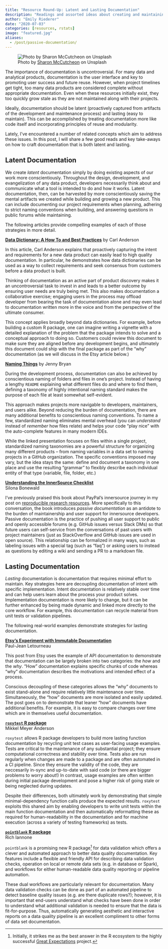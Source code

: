 ```yaml
---
title: "Resource Round-Up: Latent and Lasting Documentation"
description: "Readings and assorted ideas about creating and maintaining low-overhead documentation"
author: "Emily Riederer"
date: "2020-07-03"
categories: [resources, rstats]
image: "featured.jpg"
aliases:
  - /post/passive-documentation/
---
```


![ Photo by [Sharon McCutcheon](https://unsplash.com/@sharonmccutcheon) on Unsplash ](featured.jpg)

The importance of documentation is uncontroversial. For many data and analytical products, documentation is the user interface and key to promoting user success and future reuse. However, when project timelines get tight, too many data products are considered complete without appropriate documentation. Even when these resources initially exist, they too quickly grow stale as they are not maintained along with their projects. 

Ideally, documentation should be latent (proactively captured from artifacts of the development and maintenance process) and lasting (easy to maintain). This can be accomplished by treating documentation more like code itself and incorporating principles of reuse and modularity. 

Lately, I've encountered a number of related concepts which aim to address these issues. In this post, I will share a few good reads and key take-aways on how to craft documentation that is both latent and lasting. 

## Latent Documentation

We create *latent* documentation simply by doing existing aspects of our work more conscientiously. Throughout the design, development, and evangelization of any data product, developers necessarily think about and communicate what a tool is intended to do and how it works. Latent documentation, then, can be harvested by more conscientiously saving the mental artifacts we created while building and growing a new product. This can include documenting our project requirements when planning, adhering to strict naming conventions when building, and answering questions in public forums while maintaining. 

The following articles provide compelling examples of each of those strategies in more detail.

[**Data Dictionary: A How To and Best Practices**](https://medium.com/@leapingllamas/data-dictionary-a-how-to-and-best-practices-a09a685dcd61) by Carl Anderson

In this article, Carl Anderson explains that proactively capturing the intent and requirements for a new data product can easily lead to high quality documentation. In particular, he demonstrates how data dictionaries can be used as a way to collect requirements and seek consensus from customers before a data product is built.

Thinking of documentation as an active part of product discovery makes it an uncontroversial task to invest in and leads to a better outcome by ensuring user needs are truly being met. This also makes documentation a collaborative exercise; engaging users in the process may offload developer from bearing the task of documentation alone and may even lead to documentation written more in the voice and from the perspective of the ultimate consumer.

This concept applies broadly beyond data dictionaries. For example, before building a custom R package, one can imagine writing a vignette with a detailed explanation of the problem that the package intends to solve and a conceptual approach to doing so. Customers could review this document to make sure they are aligned before any development begins, and ultimately this document could ship with the final package as part of the "why" documentation (as we will discuss in the Etsy article below.)

[**Naming Things**](https://speakerdeck.com/jennybc/how-to-name-files) by Jenny Bryan

During the development process, documentation can also be achieved by conscientious naming of folders and files in one's project. Instead of having a lengthy `README` explaining what different files do and where to find them, defining a taxonomy of highly intentional naming standard makes the purpose of each file at least somewhat self-evident. 

This approach makes projects more navigable to developers, maintainers, and users alike. Beyond reducing the burden of documentation, there are many additional benefits to conscientious naming conventions. To name a few, standardized naming eliminates mental overhead (you can *understand* instead of *remember* how files relate) and helps your code "play nice" with the auto-complete features in many modern IDEs.

While the linked presentation focuses on files within a single project, standardized naming taxonomies are a powerful structure for organizing many different products -- from naming variables in a data set to naming projects in a GitHub organization. The specific conventions imposed may vary, but the idea stays the same: define and document a taxonomy in one place and use the resulting "grammar" to flexibly describe each individual entity of that type (variable, file, folder, etc.)

[**Understanding the InnerSource Checklist**](http://innersourcecommons.org/checklist/)    
Silona Bonewald

I've previously praised this book about PayPal's innersource journey in my post on [reproducible research resources](/post/resource-roundup-reproducible-research/). More specifically to this conversation, the book introduces *passive documentation* as an antidote to the burden of maintainership and user support for innersource developers. Passive documentation is the practice of pushing all user support to public and openly accessible forums (e.g. GitHub issues versus Slack DMs) so that future users can self-service from the conversations of past users with project maintainers (just as StackOverflow and GitHub issues are used in open source). This relationship can be formalized in many ways, such as labeling issues with a special tag (such as "faq") or asking users to instead as questions by editing a wiki and sending a PR to a markdown file. 

## Lasting Documentation

*Lasting* documentation is documentation that requires minimal effort to maintain. Key strategies here are decoupling documentation of intent with specific implementation. Intent documentation is relatively stable over time and can help users learn about the process your product solves. Implementation documentation is more likely to change, but it can be further enhanced by being made dynamic and linked more directly to the core workflow. For example, this documentation can recycle material from unit tests or validation pipelines.

The following real-world examples demonstrate strategies for lasting documentation.

[**Etsy's Experiment with Immutable Documentation**](https://codeascraft.com/2018/10/10/etsys-experiment-with-immutable-documentation/)    
Paul-Jean Letourneau

This post from Etsy uses the example of API documentation to demonstrate that documentation can be largely broken into two categories: the *how* and the *why*. "How" documentation explains specific chunks of code whereas "why" documentation describes the motivations and intended effect of a process. 

Conscious decoupling of these categories allows the "why" documents to exist stand-alone and require relatively little maintenance over time. Simultaneously, the "how" documents are more isolated and easily updated. The post goes on to demonstrate that leaner "how" documents have additional benefits. For example, it is easy to compare changes over time which are in themselves useful documentation.

[**`roxytest` R package**](https://cloud.r-project.org/web/packages/roxytest/index.html)    
Mikkel Meyer Anderson

`roxytest` allows R package developers to build more lasting function documentation by recycling unit test cases as user-facing usage examples. Tests are critical to the maintenance of any substantial project; they ensure computational correctness and stability over time. Tests also are run regularly when changes are made to a package and are often automated in a CI pipeline. Since they ensure the validity of the code, they are neccesarily in-sync and up-to-date with said code (or there are bigger problems to worry about!) In contrast, usage examples are often written during initial package development and pose a higher risk of going stale or being neglected during updates. 

Despite their differences, both ultimately work by demonstrating that simple minimal-dependency function calls produce the expected results. `roxytest` exploits this shared aim by enabling developers to write unit tests within the main function documentation and then automatically reformatting these as required for human-readability in the documentation and for machine execution (across a variety of testing frameworks) as tests.

[**`pointblank` R package**](https://rich-iannone.github.io/pointblank/)    
Rich Iannone

`pointblank` is a promising new R package^[Initially, it strikes me as the best answer in the R ecosystem to the highly successful [Great Expectations](https://docs.greatexpectations.io/en/latest/) project.] for data validation which offers a clever and automated approach to better data quality documentation. Key features include a flexible and friendly API for describing data validation checks, operation on local or remote data sets (e.g. in database or Spark), and workflows for either human-readable data quality reporting or pipeline automation. 

These dual workflows are particularly relevant for documentation. Many data validation checks can be done as part of an automated pipeline to detect baseline quality issues (e.g. are there duplicate rows?); however, it is important that end-users understand what checks have been done in order to understand what additional validation is needed to ensure that the data is fit-for-purpose. Thus, automatically generating aesthetic and interactive reports on a data quality pipeline is an excellent compliment to other forms of data set documentation.
